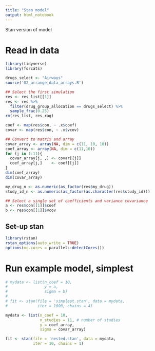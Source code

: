 ```yaml
---
title: "Stan model"
output: html_notebook
---
```

Stan version of model

# Read in data

```r
library(tidyverse)
library(forcats)

drugs_select <- "Airways"
source('02_arrange_data_arrays.R') 

## Select the first simulation
res <- res_list[[1]]
res <- res %>% 
  filter(drug_group_allocation == drugs_select) %>% 
  sample_frac(0.25)
rm(res_list, res_rag)

coef <- map(res$con, ~ .x$coef)
covar <- map(res$con, ~ .x$vcov)

## Convert to matrix and array
covar_array <- array(NA, dim = c(11, 10, 10))
coef_array <- array(NA, dim = c(11,10))
for (j in 1:11){
  covar_array[j, ,] <- covar[[j]]
  coef_array[j,]    <- coef[[j]] 
}
dim(coef_array)
dim(covar_array)

my_drug_n <- as.numeric(as_factor(res$my_drug))
study_id_n <- as.numeric(as_factor(as.character(res$study_id)))

## Select a single set of coefficients and variance covariance
a <- res$con[[1]]$coef
b <- res$con[[1]]$vcov
```

## Set-up stan
```r
library(rstan)
rstan_options(auto_write = TRUE)
options(mc.cores = parallel::detectCores())
```

# Run example model, simplest
```r
# mydata <- list(n_coef = 10,
#                y = a, 
#                sigma = b)
# 
# fit <- stan(file = 'simplest.stan', data = mydata, 
#             iter = 1000, chains = 4)
```


```r
mydata <- list(n_coef = 10,
               n_studies = 11, # number of studies
               y = coef_array, 
               sigma = covar_array)

fit <- stan(file = 'nested.stan', data = mydata, 
            iter = 10, chains = 1)
```

